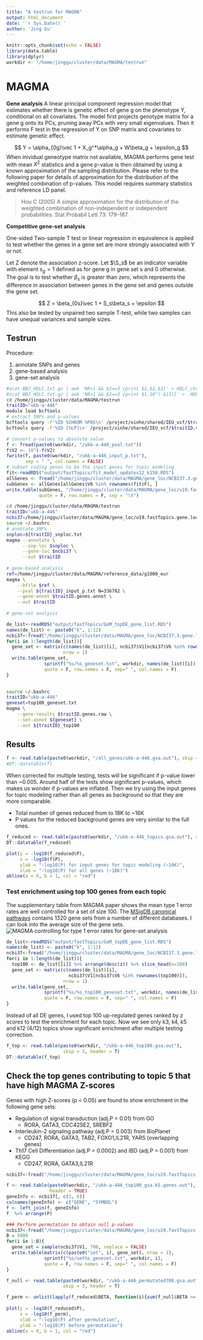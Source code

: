 ```yaml
---
title: "A testrun for MAGMA"
output: html_document
date: '`r Sys.Date()`'
author: 'Jing Gu'
---
```


```r
knitr::opts_chunk$set(echo = FALSE)
library(data.table)
library(dplyr)
workdir <- "/home/jinggu/cluster/data/MAGMA/testrun"
```

# MAGMA

**Gene analysis**
A linear principal component regression model that estimates whether there is genetic effect of gene g on the phenotype Y, conditional on all covariates. The model first projects genotype matrix for a gene g onto its PCs, pruning away PCs with very small eigenvalues. Then it performs F test in the regression of Y on SNP matrix and covariates to estimate genetic effect.

$$
  Y = \alpha_{0g}\vec 1 + X_g^*\alpha_g  + W\beta_g + \epsilon_g
$$
When inividual geneotype matrix not available, MAGMA performs gene test with mean $X^2$ statistics and a gene p-value is then obtained by using a known approximation of the sampling distribution. Please refer to the following paper for details of approximation for the distribution of the weighted combination of p-values. This model requires summary statistics and reference LD panel.

> Hou C (2005) A simple approximation for the distribution of the weighted combination of non-independent or independent probabilities. Stat Probabil Lett 73: 179–187.

**Competitive gene-set analysis**

One-sided Two-sample T test or linear regression in equivalence is applied to test whether the genes in a gene set are more strongly associated with Y or not. 

Let Z denote the association z-score. 
Let $\S_s$ be an indicator variable with element $s_g = 1$ defined as for gene g in gene set s and 0 otherwise. The goal is to test whether $\beta_s$ is greater than zero, which represents the difference in association between genes in the gene set and genes outside the gene set.

$$
Z = \beta_{0s}\vec 1 + S_s\beta_s + \epsilon
$$
This also be tested by unpaired two sample T-test, while two samples can have unequal variances and sample sizes. 

## Testrun

Procedure: 

1. annotate SNPs and genes
2. gene-based analysis
3. gene-set analysis
```bash
#zcat BBJ_HDLC.txt.gz | awk 'NR>1 && $2==3 {print $1,$2,$3}' > HDLC_chr3.magma.input.snp.chr.pos.txt
#zcat BBJ_HDLC.txt.gz | awk 'NR>1 && $2==3 {print $1,10^(-$11)}' >  HDLC_chr3.magma.input.p.txt
cd /home/jinggu/cluster/data/MAGMA/testrun
traitID="ukb-a-446"
module load bcftools
# extract SNPs and p-values
bcftools query -f'%ID %CHROM %POS\n' /project/xinhe/shared/IEU_vcf/$traitID.vcf.gz > ./${traitID}_snploc.txt
bcftools query -f'%ID [%LP]\n' /project/xinhe/shared/IEU_vcf/$traitID.vcf.gz > ./${traitID}_pval.txt
```

```r
# convert p-values to absolute value
f <- fread(paste0(workdir, "/ukb-a-446_pval.txt"))
f$V2 <- 10^(-f$V2)
fwrite(f, paste0(workdir, "/ukb-a-446_input_p.txt"), 
       sep = " ", col.names = FALSE)
# subset coding genes to be the input genes for topic modeling
fit<-readRDS("output/fastTopics/fit_model_updates12_k150.RDS")
allGenes <- fread("/home/jinggu/cluster/data/MAGMA/gene_loc/NCBI37.3.gene.loc")
subGenes <- allGenes[allGenes$V6 %in% rownames(fit$F), ]
write.table(subGenes, "/home/jinggu/cluster/data/MAGMA/gene_loc/u19.fastTopics.gene.loc",
            quote = F, row.names = F, sep = "\t")
```

```bash
cd /home/jinggu/cluster/data/MAGMA/testrun
traitID="ukb-a-446"
ncbi37=/home/jinggu/cluster/data/MAGMA/gene_loc/u19.fastTopics.gene.loc
source ~/.bashrc
# annotate SNPs
snploc=${traitID}_snploc.txt
magma --annotate \
      --snp-loc $snploc \
      --gene-loc $ncbi37 \
      --out $traitID
      
# gene-based analysis
ref=/home/jinggu/cluster/data/MAGMA/reference_data/g1000_eur
magma \
    --bfile $ref \
    --pval ${traitID}_input_p.txt N=336782 \
    --gene-annot $traitID.genes.annot \
    --out $traitID
    
# gene-set analysis

```

```r
de_list<-readRDS("output/fastTopics/GoM_topDE_gene_list.RDS")
names(de_list) <- paste0("k", 1:12)
ncbi37<-fread("/home/jinggu/cluster/data/MAGMA/gene_loc/NCBI37.3.gene.loc")
for(i in 1:length(de_list)){
  gene_set <- matrix(c(names(de_list)[i], ncbi37$V1[ncbi37$V6 %in% rownames(de_list[[i]])]),
                     nrow = 1)
  write.table(gene_set,
              sprintf("%s/%s_geneset.txt", workdir, names(de_list)[i]), 
              quote = F, row.names = F, sep=" ", col.names = F)
}
  

```

```bash
source ~/.bashrc
traitID="ukb-a-446"
geneset=top100_geneset.txt
magma \
    --gene-results $traitID.genes.raw \
    --set-annot ${geneset} \
    --out ${traitID}_top100

```
## Results
```r
f <- read.table(paste0(workdir, "/all_genes/ukb-a-446.gsa.out"), skip = 3, header = T)
#DT::datatable(f)
```
When corrected for multiple testing, tests will be significant if p-value lower than ~0.005. Around half of the tests show significant p-values, which makes us wonder if p-values are inflated. Then we try using the input genes for topic modeling rather than all genes as background so that they are more comparable. 

* Total number of genes reduced from to 18K to ~16K
* P values for the reduced background genes are very similar to the full ones.
```r
f_reduced <- read.table(paste0(workdir, "/ukb-a-446_topics.gsa.out"), skip = 3, header = T)
DT::datatable(f_reduced)

plot(y = -log10(f_reduced$P), 
     x = -log10(f$P),
     ylab = "-log10(P) for input genes for topic modeling (~16K)",
     xlab = "-log10(P) for all genes (~18K)")
abline(a = 0, b = 1, col = "red")
```

### Test enrichment using top 100 genes from each topic

The supplementary table from MAGMA paper shows the mean type 1 error rates are well controlled for a set of size 100. The [MSigDB canonical pathways](https://www.gsea-msigdb.org/gsea/msigdb/human/genesets.jsp?collection=CP) contains 1320 gene sets from a number of different databases. I can look into the average size of the gene sets.
![MAGMA controlling for type 1 error rates for gene-set analysis ](https://github.com/user-attachments/assets/e4ea0389-c993-46a1-bc6b-c2a69630addf)

```r
de_list<-readRDS("output/fastTopics/GoM_topDE_gene_list.RDS")
names(de_list) <- paste0("k", 1:12)
ncbi37<-fread("/home/jinggu/cluster/data/MAGMA/gene_loc/NCBI37.3.gene.loc")
for(i in 1:length(de_list)){
  top100 <- de_list[[i]] %>% arrange(desc(z)) %>% slice_head(n=100)
  gene_set <- matrix(c(names(de_list)[i], 
                       ncbi37$V1[ncbi37$V6 %in% rownames(top100)]),
                     nrow = 1)
  write.table(gene_set,
              sprintf("%s/%s_top100_geneset.txt", workdir, names(de_list)[i]), 
              quote = F, row.names = F, sep=" ", col.names = F)
}
```

Instead of all DE genes, I used top 100 up-regulated genes ranked by z scores to test the enrichment for each topic. Now we see only k3, k4, k5 and k12 (4/12) topics show significant enrichment after multiple testing correction.
```r
f_top <- read.table(paste0(workdir, "/ukb-a-446_top100.gsa.out"), 
                     skip = 3, header = T)
DT::datatable(f_top)
```
## Check the top genes contributing to topic 5 that have high MAGMA Z-scores

Genes with high Z-scores (p < 0.05) are found to show enrichment in the following gene sets:

* Regulation of signal transduction (adj.P = 0.01) from GO
  - RORA, GATA3, CDC42SE2, SREBF2
* Interleukin-2 signaling pathway (adj.P = 0.003) from BioPlanet
  - CD247, RORA, GATA3, TAB2, FOXO1,IL21R, YARS (overlapping genes)
* Th17 Cell Differentiation (adj.P = 0.0002) and IBD (adj.P = 0.001) from KEGG
  - CD247, RORA, GATA3,IL21R

```r
ncbi37<-fread("/home/jinggu/cluster/data/MAGMA/gene_loc/u19.fastTopics.gene.loc")

f <- read.table(paste0(workdir, "/ukb-a-446_top100_gsa.k5.genes.out"),
                header = TRUE)
geneInfo <- ncbi37[, c(1, 6)]
colnames(geneInfo) <- c("GENE", "SYMBOL")
f <- left_join(f, geneInfo)
f  %>% arrange(P)
```



```r
### Perform permutation to obtain null p-values
ncbi37<-fread("/home/jinggu/cluster/data/MAGMA/gene_loc/u19.fastTopics.gene.loc")
B = 5000
for(i in 1:B){
  gene_set = sample(ncbi37$V1, 700, replace = FALSE)
  write.table(matrix(c(paste0("set", i), gene_set), nrow = 1),
              sprintf("%s/set%s_geneset.txt", workdir, i), 
              quote = F, row.names = F, sep=" ", col.names = F)
}
```

```r
f_null <- read.table(paste0(workdir, "/ukb-a-446_permutated700.gsa.out"), 
                     skip = 3, header = T)

f_perm <- unlist(lapply(f_reduced$BETA, function(i){sum(f_null$BETA >= i)/5000}))
  
plot(y = -log10(f_reduced$P), 
     x = -log10(f_perm), 
     xlab = "-log10(P) after permutation",
     ylab = "-log10(P) before permutation")
abline(a = 0, b = 1, col = "red")
```

